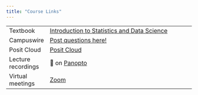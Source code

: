 ---
title: "Course Links"
---

|                    |                                                                                              |
|--------------------|----------------------------------------------------------------------------------------------|
| Textbook           | [Introduction to Statistics and Data Science](https://nustat.github.io/intro-stat-data-sci/) |
| Campuswire         | [Post questions here!](https://campuswire.com/c/G9596585D)                                   |
| Posit Cloud        | [Posit Cloud](https://posit.cloud/)                                                          |
| Lecture recordings | 🔗 on [Panopto](https://canvas.northwestern.edu/courses/201484/external_tools/14501)         |
| Virtual meetings   | [Zoom](https://northwestern.zoom.us/j/99863923813)                                           |
